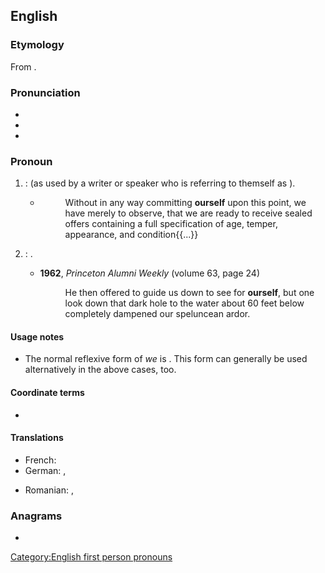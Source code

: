 ==English==

===Etymology===
From {{suffix|en|our|self}}.

===Pronunciation===
* {{IPA|en|/aʊə(ɹ)ˈsɛlf/|/ɑː(ɹ)ˈsɛlf/}}
* {{audio|en|en-us-ourself.ogg|Audio (US)}}
* {{rhymes|en|ɛlf|s=2}}

===Pronoun===
{{en-pron}}

# {{ngd|The [[reflexive]] of the [[editorial we|editorial]] or [[royal we]]}}: {{l|en|myself}} (as used by a writer or speaker who is referring to themself as {{m|en|we}}).
#: {{ux|en|In the present study, we will limit '''ourself''' to the simplest of cases.}}
#* {{RQ:Dickens SOYG}}
#*: Without in any way committing '''ourself''' upon this point, we have merely to observe, that we are ready to receive sealed offers containing a full specification of age, temper, appearance, and condition{{...}}
# {{ngd|The reflexive of the [[generic]] [[we]]}}: {{l|en|oneself}}.
#: {{ux|en|We should love our neighbor as '''ourself'''.}}
#* '''1962''', ''Princeton Alumni Weekly'' (volume 63, page 24)
#*: He then offered to guide us down to see for '''ourself''', but one look down that dark hole to the water about 60 feet below completely dampened our speluncean ardor.

====Usage notes====
* The normal reflexive form of ''we'' is {{m|en|ourselves}}. This form can generally be used alternatively in the above cases, too.

====Coordinate terms====
* {{l|en|ourselves}} {{q|plural}}

====Translations====
{{trans-top|reflexive of editorial or royal we}}
* French: {{t+|fr|nous-même}}
* German: {{t+|de|uns}} {{q|editorial}}, {{t+|de|Uns}} {{q|royal}}
{{trans-mid}}
* Romanian: {{t|ro|înșine|m}}, {{t|ro|însene|f}}
{{trans-bottom}}

===Anagrams===
* {{anagrams|en|a=eflorsu|foulers|refouls}}

[[Category:English first person pronouns]]